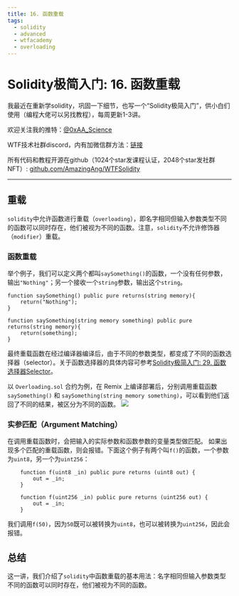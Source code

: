 ```yaml
---
title: 16. 函数重载
tags:
  - solidity
  - advanced
  - wtfacademy
  - overloading
---
```



# Solidity极简入门: 16. 函数重载

<QuizProgress courseId={SOLIDITY_ADVANCED_ID} lessonId={SOLIDITY_ADVANCED_LESSON_ID_1}></QuizProgress>

我最近在重新学solidity，巩固一下细节，也写一个“Solidity极简入门”，供小白们使用（编程大佬可以另找教程），每周更新1-3讲。

欢迎关注我的推特：[@0xAA_Science](https://twitter.com/0xAA_Science)

WTF技术社群discord，内有加微信群方法：[链接](https://discord.gg/5akcruXrsk)

所有代码和教程开源在github（1024个star发课程认证，2048个star发社群NFT）: [github.com/AmazingAng/WTFSolidity](https://github.com/AmazingAng/WTFSolidity)

-----

## 重载
`solidity`中允许函数进行重载（`overloading`），即名字相同但输入参数类型不同的函数可以同时存在，他们被视为不同的函数。注意，`solidity`不允许修饰器（`modifier`）重载。
### 函数重载
举个例子，我们可以定义两个都叫`saySomething()`的函数，一个没有任何参数，输出`"Nothing"`；另一个接收一个`string`参数，输出这个`string`。

```solidity
function saySomething() public pure returns(string memory){
    return("Nothing");
}

function saySomething(string memory something) public pure returns(string memory){
    return(something);
}
```

最终重载函数在经过编译器编译后，由于不同的参数类型，都变成了不同的函数选择器（selector）。关于函数选择器的具体内容可参考[Solidity极简入门: 29. 函数选择器Selector](https://github.com/AmazingAng/WTFSolidity/tree/main/29_Selector)。

以 `Overloading.sol` 合约为例，在 Remix 上编译部署后，分别调用重载函数 `saySomething()` 和 `saySomething(string memory something)`，可以看到他们返回了不同的结果，被区分为不同的函数。
![](./img/16-1.jpg)

### 实参匹配（Argument Matching）
在调用重载函数时，会把输入的实际参数和函数参数的变量类型做匹配。
如果出现多个匹配的重载函数，则会报错。下面这个例子有两个叫`f()`的函数，一个参数为`uint8`，另一个为`uint256`：
```solidity
    function f(uint8 _in) public pure returns (uint8 out) {
        out = _in;
    }

    function f(uint256 _in) public pure returns (uint256 out) {
        out = _in;
    }
```
我们调用`f(50)`，因为`50`既可以被转换为`uint8`，也可以被转换为`uint256`，因此会报错。

## 总结
这一讲，我们介绍了`solidity`中函数重载的基本用法：名字相同但输入参数类型不同的函数可以同时存在，他们被视为不同的函数。

<QuizForm courseId={SOLIDITY_ADVANCED_ID} lessonId={SOLIDITY_ADVANCED_LESSON_ID_1}></QuizForm>
